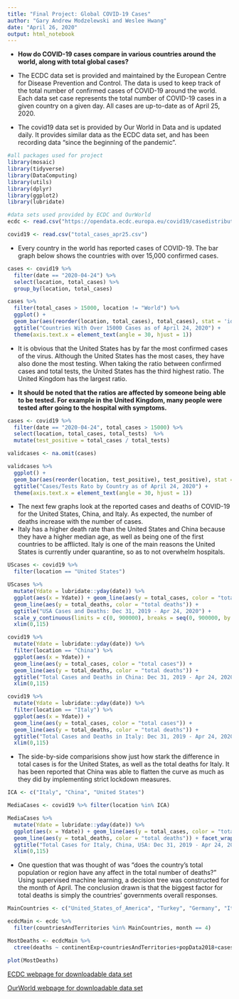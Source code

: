 ```yaml
---
title: "Final Project: Global COVID-19 Cases"
author: "Gary Andrew Modzelewski and Weslee Hwang"
date: "April 26, 2020"
output: html_notebook
---
```


* **How do COVID-19 cases compare in various countries around the world, along with total global cases?**

* The ECDC data set is provided and maintained by the European Centre for Disease Prevention and Control. The data is used to keep track of the total number of confirmed cases of COVID-19 around the world. Each data set case represents the total number of COVID-19 cases in a given country on a given day. All cases are up-to-date as of April 25, 2020.

* The covid19 data set is provided by Our World in Data and is updated daily. It provides similar data as the ECDC data set, and has been recording data "since the beginning of the pandemic".


```r
#all packages used for project
library(mosaic)
library(tidyverse)
library(DataComputing)
library(utils)
library(dplyr)
library(ggplot2)
library(lubridate)
```



```r
#data sets used provided by ECDC and OurWorld
ecdc <- read.csv("https://opendata.ecdc.europa.eu/covid19/casedistribution/csv", na.strings="",fileEncoding="UTF-8-BOM")

covid19 <- read.csv("total_cases_apr25.csv")
```


* Every country in the world has reported cases of COVID-19. The bar graph below shows the countries with over 15,000 confirmed cases.

```r
cases <- covid19 %>% 
  filter(date == "2020-04-24") %>% 
  select(location, total_cases) %>% 
  group_by(location, total_cases) 

cases %>% 
  filter(total_cases > 15000, location != "World") %>% 
  ggplot() + 
  geom_bar(aes(reorder(location, total_cases), total_cases), stat = 'identity', position = 'dodge') + 
  ggtitle("Countries With Over 15000 Cases as of April 24, 2020") + 
  theme(axis.text.x = element_text(angle = 30, hjust = 1))
```

* It is obvious that the United States has by far the most confirmed cases of the virus. Although the United States has the most cases, they have also done the most testing. When taking the ratio between confirmed cases and total tests, the United States has the third highest ratio. The United Kingdom has the largest ratio.

* **It should be noted that the ratios are affected by someone being able to be tested. For example in the United Kingdom, many people were tested after going to the hospital with symptoms.**


```r
cases <- covid19 %>% 
  filter(date == "2020-04-24", total_cases > 15000) %>% 
  select(location, total_cases, total_tests)  %>% 
  mutate(test_positive = total_cases / total_tests)

validcases <- na.omit(cases)

validcases %>% 
  ggplot() + 
  geom_bar(aes(reorder(location, test_positive), test_positive), stat = 'identity', position = 'dodge') + 
  ggtitle("Cases/Tests Rato by Country as of April 24, 2020") + 
  theme(axis.text.x = element_text(angle = 30, hjust = 1))
```

* The next few graphs look at the reported cases and deaths of COVID-19 for the United States, China, and Italy. As expected, the number of deaths increase with the number of cases. 
* Italy has a higher death rate than the United States and China because they have a higher median age, as well as being one of the first countries to be afflicted. Italy is one of the main reasons the United States is currently under quarantine, so as to not overwhelm hospitals.

```r
UScases <- covid19 %>% 
  filter(location == "United States")

UScases %>% 
  mutate(Ydate = lubridate::yday(date)) %>% 
  ggplot(aes(x = Ydate)) + geom_line(aes(y = total_cases, color = "total cases")) +
  geom_line(aes(y = total_deaths, color = "total deaths")) + 
  ggtitle("USA Cases and Deaths: Dec 31, 2019 - Apr 24, 2020") +
  scale_y_continuous(limits = c(0, 900000), breaks = seq(0, 900000, by = 150000)) +
  xlim(0,115)
```




```r
covid19 %>% 
  mutate(Ydate = lubridate::yday(date)) %>% 
  filter(location == "China") %>% 
  ggplot(aes(x = Ydate)) + 
  geom_line(aes(y = total_cases, color = "total cases")) + 
  geom_line(aes(y = total_deaths, color = "total deaths")) + 
  ggtitle("Total Cases and Deaths in China: Dec 31, 2019 - Apr 24, 2020") +
  xlim(0,115)
```




```r
covid19 %>% 
  mutate(Ydate = lubridate::yday(date)) %>% 
  filter(location == "Italy") %>% 
  ggplot(aes(x = Ydate)) + 
  geom_line(aes(y = total_cases, color = "total cases")) + 
  geom_line(aes(y = total_deaths, color = "total deaths")) + 
  ggtitle("Total Cases and Deaths in Italy: Dec 31, 2019 - Apr 24, 2020") +
  xlim(0,115)
```

* The side-by-side comparisions show just how stark the difference in total cases is for the United States, as well as the total deaths for Italy. It has been reported that China was able to flatten the curve as much as they did by implementing strict lockdown measures.

```r
ICA <- c("Italy", "China", "United States")

MediaCases <- covid19 %>% filter(location %in% ICA) 

MediaCases %>% 
  mutate(Ydate = lubridate::yday(date)) %>% 
  ggplot(aes(x = Ydate)) + geom_line(aes(y = total_cases, color = "total cases")) +
  geom_line(aes(y = total_deaths, color = "total deaths")) + facet_wrap(~location) +
  ggtitle("Total Cases for Italy, China, USA: Dec 31, 2019 - Apr 24, 2020") +
  xlim(0,115)
```

* One question that was thought of was "does the country's total population or region have any affect in the total number of deaths?" Using supervised machine learning, a decision tree was constructed for the month of April. The conclusion drawn is that the biggest factor for total deaths is simply the countries' governments overall responses.


```r
MainCountries <- c("United_States_of_America", "Turkey", "Germany", "Italy", "Spain", "China")

ecdcMain <- ecdc %>% 
  filter(countriesAndTerritories %in% MainCountries, month == 4)

MostDeaths <- ecdcMain %>% 
  ctree(deaths ~ continentExp+countriesAndTerritories+popData2018+cases, data = .)

plot(MostDeaths)
```








































[ECDC webpage for downloadable data set](https://www.ecdc.europa.eu/en/publications-data/download-todays-data-geographic-distribution-covid-19-cases-worldwide)

[OurWorld webpage for downloadable data set](https://ourworldindata.org/coronavirus-source-data)